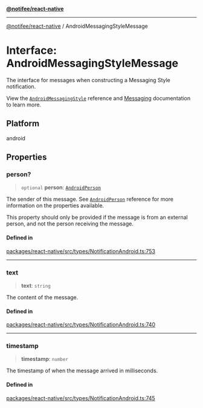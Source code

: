 [**@notifee/react-native**](react-native/reference/index)

***

[@notifee/react-native](react-native/reference/index) / AndroidMessagingStyleMessage

# Interface: AndroidMessagingStyleMessage

The interface for messages when constructing a Messaging Style notification.

<Vimeo id="android-style-messaging" caption="Android Messaging Style" />

View the [`AndroidMessagingStyle`](/react-native/reference/androidmessagingstyle) reference
and [Messaging](/react-native/docs/android/styles#messaging) documentation to learn more.

## Platform

android

## Properties

### person?

> `optional` **person**: [`AndroidPerson`](react-native/reference/Interface.AndroidPerson)

The sender of this message. See [`AndroidPerson`](/react-native/reference/androidperson) reference
for more information on the properties available.

This property should only be provided if the message is from an external person, and not the person receiving the message.

#### Defined in

[packages/react-native/src/types/NotificationAndroid.ts:753](https://github.com/invertase/notifee/blob/main/packages/react-native/src/types/NotificationAndroid.ts#L753)

***

### text

> **text**: `string`

The content of the message.

#### Defined in

[packages/react-native/src/types/NotificationAndroid.ts:740](https://github.com/invertase/notifee/blob/main/packages/react-native/src/types/NotificationAndroid.ts#L740)

***

### timestamp

> **timestamp**: `number`

The timestamp of when the message arrived in milliseconds.

#### Defined in

[packages/react-native/src/types/NotificationAndroid.ts:745](https://github.com/invertase/notifee/blob/main/packages/react-native/src/types/NotificationAndroid.ts#L745)
